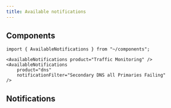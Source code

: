 ```yaml
---
title: Available notifications
---
```


## Components

```mdx live
import { AvailableNotifications } from "~/components";

<AvailableNotifications product="Traffic Monitoring" />
<AvailableNotifications
    product="dns"
    notificationFilter="Secondary DNS all Primaries Failing"
/>
```

## Notifications


<Code title="/src/content/notifications/index.yaml" code={glossary} lang="yaml" wrap={true} />